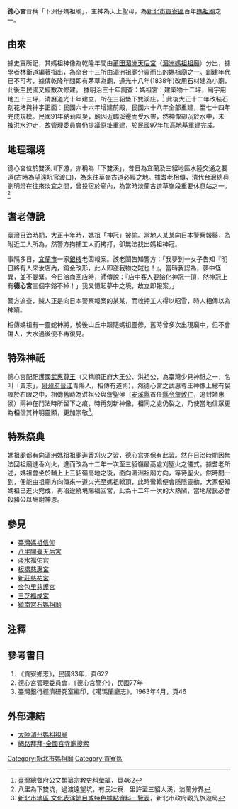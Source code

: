 '''德心宮'''昔稱「下洲仔媽祖廟」，主神為天上聖母，為[[新北市|新北市]][[貢寮區|貢寮區]]百年[[媽祖廟|媽祖廟]]之一。

==由來==
據史實所記，其媽祖神像為乾隆年間由[[莆田|莆田]][[湄洲天后宮|湄洲天后宮]]（[[湄洲媽祖祖廟|湄洲媽祖祖廟]]）分出，據學者林衡道編著指出，為全台十三所由湄洲祖廟分靈而出的媽祖廟之一。創建年代已不可考，據傳乾隆年間即有茅草為廟，道光十八年(1838年)改用石材建為小廟，此後至民國又經數次修建。
據明治三十年調查：媽祖宮：建築物十二坪，廟宇用地五十三坪，清曆道光十年建立，所在三貂堡下雙溪庄。<ref>臺灣總督府公文類纂宗教史料彙編，頁462</ref>
此後大正十二年改裝石刻花堵與神宇正面：民國六十六年增建前殿，民國六十八年全部重建，至七十四年完成規模。民國91年納莉風災，廟因近臨溪邊而受水害，然神像卻沉於水中，未被洪水沖走，故管理委員會仍提議原址重建，於民國97年加高地基重建完成。

==地理環境==
德心宮位於雙溪川下游，亦稱為「下雙溪」，昔日為宜蘭及三貂地區水陸交通之要道(古時為望遠坑官渡口)，為來往草嶺古道必經之地。據耆老相傳，清代台灣總兵劉明燈在往來淡宜之間，曾投宿於廟內，為當時淡蘭古道草嶺段重要休息站之一。<ref>八里為下雙坑，過渡遠望坑，有民壯寮．里許至三貂大溪，淡蘭分界</ref>

==耆老傳說==
[[臺灣日治時期|臺灣日治時期]]，[[大正|大正]]十年時，媽祖「神冠」被偷。當地人某某向[[日本|日本]]警察報舉，為附近工人所為，然警方拘捕工人而拷打，卻無法找出媽祖神冠。

事隔多日，[[宜蘭市|宜蘭市]]一家[[銀樓|銀樓]]老闆報案。該老闆告知警方：「我夢到一女子告知『明日將有人來汝店內，鎔金改形，此人即盜我物之賊也！』。當時我認為，夢中怪異，並不要緊。今日洽商回店時，師傳說：『店中客人要鎔化神冠一頂，然神冠上有'''德心宮'''三個字鎔不掉！」我又憶起夢中之境，故立即報案。」

警方追查，賊人正是向日本警察報案的某某，而收押工人得以昭雪，時人相傳以為神蹟。

相傳媽祖有一靈蛇神將，於後山丘中跟隨媽祖靈修，舊時曾多次出現廟中，但不會傷人，大水過後便不再復見。

==特殊神祇==
德心宮配祀護國[[武惠尊王|武惠尊王]]（又稱順正府大王公、洪祖公，為臺灣少見神祇之一，名叫「黃志」，[[泉州府|泉州府]][[晉江|晉江]]青陽人，相傳有道術），然德心宮之武惠尊王神像上總有裂痕於右眼之中，相傳舊時為洪祖公與詹聖侯（[[安溪縣|安溪縣]]首任[[縣令|縣令]][[詹敦仁|詹敦仁]]，追封靖惠侯）兩神在鬥法時所留下之痕，時再刻新神像，相同之處仍裂之，乃使當地信眾更為相信其神明靈顯，更加崇敬<ref>[https://webcache.googleusercontent.com/search?q=cache:MbZ75X40-tAJ:https://admin.taiwan.net.tw/FileDownLoad/TourismRegulation/20181204142124261711.ods+&cd=14&hl=zh-TW&ct=clnk&gl=tw 新北市地區 文化表演節目或特色據點資料一覽表]，新北市政府觀光旅遊局</ref>。

==特殊祭典==
媽祖廟都有向湄洲媽祖祖廟進香刈火之習，德心宮亦保有此習。然在日治時期因無法回祖廟進香刈火，進而改為十二年一次至三貂嶺最高處刈聖火之儀式。據耆老所述，媽祖會坐於轎上上三貂嶺高地之後，面向湄洲祖廟方向，等待聖火。然時間一到，便能由祖廟方向傳來一道火光至媽祖轎頂，此時鸞轎便會隱隱靈動，大家便知媽祖已進火完成，再沿途繞境賜福回宮，此為十二年一次的大熱鬧，當地居民必會殺豬公以酬謝神恩。

==參見==
*[[臺灣媽祖信仰|臺灣媽祖信仰]]
*[[八里開臺天后宮|八里開臺天后宮]]
*[[淡水福佑宮|淡水福佑宮]]
*[[板橋慈惠宮|板橋慈惠宮]]
*[[新莊慈祐宮|新莊慈祐宮]]
*[[金包里慈護宮|金包里慈護宮]]
*[[三芝福成宮|三芝福成宮]]
*[[鎮南宮石媽祖廟|鎮南宮石媽祖廟]]

==注釋==
<references/><references/>

==參考書目==
#《貢寮鄉志》，民國93年，頁622
#德心宮管理委員會，《德心宮簡介》，民國77年
#臺灣銀行經濟研究室編印，《噶瑪蘭廳志》，1963年4月，頁46

==外部連結==
*[https://archive.is/20121127164545/http://www.mz-mazu.org.cn/ 大陸湄州媽祖祖廟]
*[http://www.baibai.com.tw/index.asp 網路拜拜-全國宮寺廟搜索] {{Wayback|url=http://www.baibai.com.tw/index.asp |date=20130811121944 }}
[[Category:新北市媽祖廟|Category:新北市媽祖廟]]
[[Category:貢寮區|Category:貢寮區]]